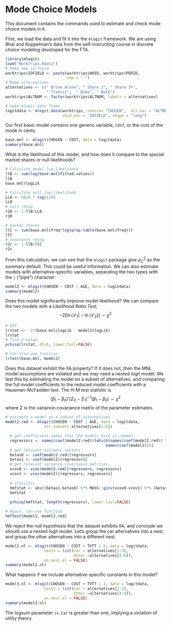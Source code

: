 Mode Choice Models
========================================================

This document contains the commands used to estimate and check mode choice models in `R`.

First, we load the data and fit it into the `mlogit` framework. We are using Bhat and Koppelman's data from the self-instructing course in discrete choice modeling developed for the FTA.
```r
library(mlogit)
load("WorkTrips.Rdata")
# Make new id field
worktrips$IDFIELD <- paste(worktrips$HHID, worktrips$PERID, 
                           sep = "-")
# Name alternatives
alternatives <- c(" Drive Alone", " Share 2", " Share 3+", 
                  " Transit",  " Bike", " Walk")
worktrips$ALTNUM <- factor(worktrips$ALTNUM, labels = alternatives)

# make mlogit data frame
logitdata <- mlogit.data(worktrips, choice= "CHOSEN",  alt.var = "ALTNUM", 
                         chid.var = "IDFIELD", shape = "long")
```


Our first basic model contains one generic variable, `COST`, or the cost of the mode in cents.

```r
base.mnl <- mlogit(CHOSEN ~ COST, data = logitdata)
summary(base.mnl)
```

What is the likelihood of this model, and how does it compare to the special market shares or null likelihoods?
```r
# Calculate model log-likelihood
llB <- sum(log(base.mnl$fitted.values))
llB
base.mnl$logLik

# Calculate null log-likelihood
LL0 <- 5029 * log(1/6)
LL0
# null rhosq
r20 <- 1-llB/LL0
r20

# market shares
llC <- sum(base.mnl$freq*log(prop.table(base.mnl$freq)))
llC
# constants rhosq
r2c <- 1-llB/llC
r2c
```

From this calculation, we can see that the `mlogit` package give $\rho_C^2$ as the summary default. This could be useful information. We can also estimate models with alternative-specific variables, separating the two types with the `|` ("pipe") character:
```r
model2 <- mlogit(CHOSEN ~ COST | AGE, data = logitdata)
summary(model2)
```

Does this model significantly improve model likelihood? We can compare the two models with a *Likelihood Ratio Test*,
$$ -2[\ln(\mathcal{L}_1) - \ln(\mathcal{L}_2)]\sim \chi^2$$
```r
# LRT
lrstat <- -2*(base.mnl$logLik - model2$logLik)
lrstat
# find p-value
pchisq(lrstat, df=5, lower.tail=FALSE)

# Can also use function
lrtest(base.mnl, model2)
```

Does this dataset exhibit the IIA property? If it does not, then the MNL model assumptions are violated and we may need a nested logit model. We test this by estimating the model on a subset of alternatives, and comparing the full model coefficients to the reduced model coefficients with a Hausman-McFadden test. The H-M test statistic is
$$ (\beta_1 - \beta_0)'(\Sigma_0 - \Sigma_1)^{-1}(\beta_1 - \beta_0) \sim \chi^2$$
where $\Sigma$ is the variance-covariance matrix of the parameter estimates.

```r
# estimate a model on a subset of alternatives
model2.red <- mlogit(CHOSEN ~ COST | AGE, data = logitdata, 
                 alt.subset= alternatives[1:5])

  # get coefficient names that the models have in common
  regressors <- names(coef(model2.red))[which(names(coef(model2.red)) %in% 
                                            names(coef(model2)))]
  # get relevant estimate vectors
  betas0 <- coef(model2.red)[regressors]
  betas1 <- coef(model2)[regressors]
  # get relevant variance-covariance matrices
  vcov0 <- vcov(model2.red)[regressors, regressors]
  vcov1 <- vcov(model2)[regressors, regressors]
  
  # statistic
  hmfstat <- abs((betas1-betas0) %*% MASS::ginv(vcov0-vcov1) %*% (betas1-betas0))
  hmfstat
  
  pchisq(hmfstat, length(regressors), lower.tail=FALSE)

# Again, can use function
hmftest(model2, model2.red)
```

We reject the null hypothesis that the dataset exhibits IIA, and conclude we should use a nested logit model. Let's group the car alternatives into a nest, and group the other alternatives into a different nest.

```r
model2.nl <- mlogit(CHOSEN ~ COST + TVTT | 0, data = logitdata, 
                 nests = list(Car = alternatives[1:3], 
                              Other =alternatives[4:6]),
                 un.nest.el = FALSE)
summary(model2.nl)
```

What happens if we include alternative-specific constants in this model?
```r
model3.nl <- mlogit(CHOSEN ~ COST + TVTT | 1, data = logitdata, 
                 nests = list(Car = alternatives[1:3], 
                              Other =alternatives[4:6]),
                 un.nest.el = FALSE)
summary(model3.nl)
```
The logsum parameter `iv.Car` is greater than one, implying a violation of utility theory.